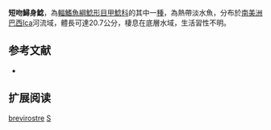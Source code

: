 {{Speciesbox
| name = 短吻鱘身鯰
| image = 
| image_width = 250px
| image_caption = 
| status = NE
| status_system = IUCN3.1
| genus = Sturisoma
| species = brevirostre
| authority = Eigenmann & Eigenmann, 1889
| synonyms = *''Loricaria brevirostris'', Eigenmann & Eigenmann, 1889
}}

'''短吻鱘身鯰'''，為[[輻鰭魚綱|輻鰭魚綱]][[鯰形目|鯰形目]][[甲鯰科|甲鯰科]]的其中一[[種|種]]，為熱帶淡水魚，分布於[[南美洲|南美洲]][[巴西|巴西]]Ica河流域，體長可達20.7公分，棲息在底層水域，生活習性不明。

==参考文献==
*{{FishBase_species|genus=Sturisoma|species=brevirostre|year=2014|month=12}}

== 扩展阅读 ==
{{refbegin}}
{{wikispecies-inline|Sturisoma brevirostre|短吻鱘身鯰}}
{{refend}}
{{Taxonbar|from=Q3757739}}

[[Category:鱘身鯰屬|brevirostre]]
[[Category:1889年描述的魚類|S]]